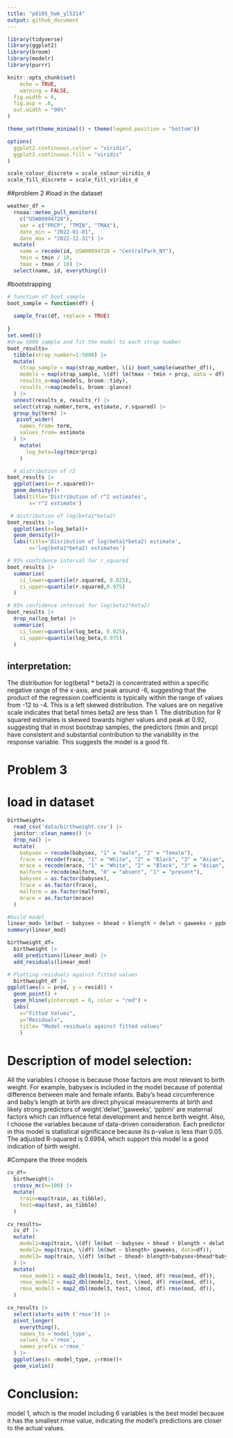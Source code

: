 ```yaml
---
title: "p8105_hw6_yl5214"
output: github_document
---
```


```r
library(tidyverse)
library(ggplot2)
library(broom)
library(modelr)
library(purrr)

knitr::opts_chunk$set(
	echo = TRUE,
	warning = FALSE,
  fig.width = 6,
  fig.asp = .6,
  out.width = "90%"
)

theme_set(theme_minimal() + theme(legend.position = "bottom"))

options(
  ggplot2.continuous.colour = "viridis",
  ggplot2.continuous.fill = "viridis"
)

scale_colour_discrete = scale_colour_viridis_d
scale_fill_discrete = scale_fill_viridis_d
```


##problem 2
#load in the dataset
```r
weather_df = 
  rnoaa::meteo_pull_monitors(
    c("USW00094728"),
    var = c("PRCP", "TMIN", "TMAX"), 
    date_min = "2022-01-01",
    date_max = "2022-12-31") |>
  mutate(
    name = recode(id, USW00094728 = "CentralPark_NY"),
    tmin = tmin / 10,
    tmax = tmax / 10) |>
  select(name, id, everything())
```

#bootstrapping
```r
# function of boot_sample
boot_sample = function(df) {
  
  sample_frac(df, replace = TRUE)
  
}
set.seed(1)
#draw 5000 sample and fit the model to each strap number
boot_results=
  tibble(strap_number=1:5000) |> 
  mutate(
    strap_sample = map(strap_number, \(i) boot_sample(weather_df)),
    models = map(strap_sample, \(df) lm(tmax ~ tmin + prcp, data = df)),
    results_e=map(models, broom::tidy),
    results_r=map(models, broom::glance)
  ) |> 
  unnest(results_e, results_r) |> 
  select(strap_number,term, estimate, r.squared) |> 
  group_by(term) |> 
   pivot_wider(
    names_from= term,
    values_from= estimate
  ) |> 
    mutate(
      log_beta=log(tmin*prcp)
    )

  # distribution of r2 
boot_results |> 
  ggplot(aes(x= r.squared))+
  geom_density()+
  labs(title='Distribution of r^2 estimates',
       x='r^2 estimate')

 # distribution of log(beta1*beta2)
boot_results |> 
  ggplot(aes(x=log_beta))+
  geom_density()+
  labs(title='Disribution of log(beta1*beta2) estimate',
       x='log(beta1*beta2) estimates')

# 95% confidence interval for r_squared
boot_results |> 
  summarize(
    ci_lower=quantile(r.squared, 0.025),
    ci_upper=quantile(r.squared,0.975)
  )

# 95% confidence interval for log(beta1*beta2)
boot_results |> 
  drop_na(log_beta) |> 
  summarize(
    ci_lower=quantile(log_beta, 0.025),
    ci_upper=quantile(log_beta,0.975)
  )

```
## interpretation: 
The distribution for log(beta1 * beta2) is concentrated within a specific negative range of the x-axis, and peak around -6, suggesting that the product of the regression coefficients is typically within the range of values from -12 to -4. This is a left skewed distribution. The values are on negative scale indicates that beta1 times beta2 are less than 1.
The distribution for R squared estimates is skewed towards higher values and peak at 0.92, suggesting that in most bootstrap samples, the predictors (tmin and prcp) have consistent and substantial contribution to the variability in the response variable. This suggests the model is a good fit.

# Problem 3
# load in dataset
```r
birthweight=
  read_csv('data/birthweight.csv') |> 
  janitor::clean_names() |> 
  drop_na() |> 
  mutate(
    babysex = recode(babysex, "1" = "male", "2" = "female"),
    frace = recode(frace, "1" = "White", "2" = "Black", "3" = "Asian", "4" = "Puerto Rican", "8" = "Other", "9" = "Unknown"),
    mrace = recode(mrace, "1" = "White", "2" = "Black", "3" = "Asian", "4" = "Puerto Rican", "8" = "Other"),
    malform = recode(malform, "0" = "absent", "1" = "present"),
    babysex = as.factor(babysex), 
    frace = as.factor(frace), 
    malform = as.factor(malform), 
    mrace = as.factor(mrace)
  )
```

```r
#build model
linear_mod= lm(bwt ~ babysex + bhead + blength + delwt + gaweeks + ppbmi, data = birthweight)
summary(linear_mod)

birthweight_df=
  birthweight |> 
  add_predictions(linear_mod) |> 
  add_residuals(linear_mod)

# Plotting residuals against fitted values
  birthweight_df |> 
ggplot(aes(x = pred, y = resid)) + 
  geom_point() + 
  geom_hline(yintercept = 0, color = "red") +
  labs(
    x="Fitted Values",
    y="Residuals",
    title= "Model residuals against fitted values"
    )
```
# Description of model selection:
All the variables I choose is because those factors are most relevant to birth weight. For example, babysex is included in the model because of potential difference between male and female infants. Baby's head circumference and baby's length at birth are direct physical measurements at birth and likely strong predictors of weight.'delwt','gaweeks', 'ppbmi' are maternal factors which can influence fetal development and hence birth weight. Also, I choose the variables because of data-driven consideration. Each predictor in this model is statistical significance because its p-value is less than 0.05. The adjusted R-squared is 0.6994, which support this model is a good indication of birth weight.

#Compare the three models
```r
cv_df=
  birthweight|> 
  crossv_mc(n=100) |> 
  mutate(
    train=map(train, as_tibble),
    test=map(test, as_tibble)
  )
```

```r
cv_results=
  cv_df |>
  mutate(
    model1=map(train, \(df) lm(bwt ~ babysex + bhead + blength + delwt + gaweeks + ppbmi, data = df)),
    model2= map(train, \(df) lm(bwt ~ blength+ gaweeks, data=df)),
    model3= map(train, \(df) lm(bwt ~ bhead+ blength+babysex+bhead*babysex+bhead*blength+babysex*blength+bhead*babysex*blength, data=df))
  ) |> 
  mutate(
    rmse_model1 = map2_dbl(model1, test, \(mod, df) rmse(mod, df)),
    rmse_model2 = map2_dbl(model2, test, \(mod, df) rmse(mod, df)),
    rmse_model3 = map2_dbl(model3, test, \(mod, df) rmse(mod, df)),
  ) 
```

```r
cv_results |>
  select(starts_with ('rmse')) |> 
  pivot_longer(
    everything(),
    names_to ='model_type',
    values_to ='rmse',
    names_prefix ='rmse_'
  ) |> 
  ggplot(aes(x =model_type, y=rmse))+
  geom_violin()
```

# Conclusion:
model 1, which is the model including 6 variables is the best model because it has the smallest rmse value, indicating the model's predictions are closer to the actual values.

